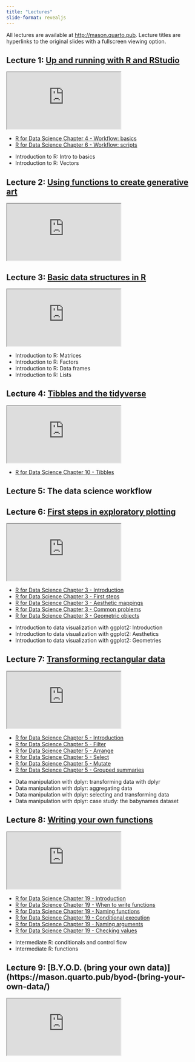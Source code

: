 ```yaml
---
title: "Lectures"
slide-format: revealjs
---
```


::: callout-note
All lectures are available at <http://mason.quarto.pub>. Lecture titles are hyperlinks to the original slides with a fullscreen viewing option.
:::

## Lecture 1: [Up and running with R and RStudio](https://mason.quarto.pub/up-and-running-with-r-and-rstudio/#/title-slide)

```{=html}
<iframe class="slide-deck" src="https://mason.quarto.pub/up-and-running-with-r-and-rstudio/" title="Up and running with R and Studio"></iframe>
```
::: {.callout-important title="Reading Assignment" icon="false" collapse="true" appearance="simple"}
-   [R for Data Science Chapter 4 - Workflow: basics](https://r4ds.had.co.nz/workflow-basics.html)
-   [R for Data Science Chapter 6 - Workflow: scripts](https://r4ds.had.co.nz/workflow-scripts.html)
:::

::: {.callout-tip title="DataCamp Assignment" icon="false" collapse="true" appearance="simple"}
-   Introduction to R: Intro to basics
-   Introduction to R: Vectors
:::

## Lecture 2: [Using functions to create generative art](https://mason.quarto.pub/using-functions-to-create-generative-art/)

```{=html}
<iframe class="slide-deck" src="https://mason.quarto.pub/using-functions-to-create-generative-art/" title="Using functions to create generative art"></iframe>
```
## Lecture 3: [Basic data structures in R](https://mason.quarto.pub/basic-data-structures-in-r/)

```{=html}
<iframe class="slide-deck" src="https://mason.quarto.pub/basic-data-structures-in-r/" title="Basic data structures in R"></iframe>
```
::: {.callout-tip title="DataCamp Assignment" icon="false" collapse="true" appearance="simple"}
-   Introduction to R: Matrices
-   Introduction to R: Factors
-   Introduction to R: Data frames
-   Introduction to R: Lists
:::

## Lecture 4: [Tibbles and the tidyverse](https://mason.quarto.pub/tibbles-and-the-tidyverse/)

```{=html}
<iframe class="slide-deck" src="https://mason.quarto.pub/tibbles-and-the-tidyverse/" title="Tibbles and the tidyverse"></iframe>
```
::: {.callout-important title="Reading Assignment" icon="false" collapse="true" appearance="simple"}
-   [R for Data Science Chapter 10 - Tibbles](https://r4ds.had.co.nz/tibbles.html)
:::

## Lecture 5: The data science workflow

## Lecture 6: [First steps in exploratory plotting](https://mason.quarto.pub/first-steps-in-exploratory-plotting/)

```{=html}
<iframe class="slide-deck" src="https://mason.quarto.pub/first-steps-in-exploratory-plotting/" title="First steps in exploratory plotting"></iframe>
```
::: {.callout-important title="Reading Assignment" icon="false" collapse="true" appearance="simple"}
-   [R for Data Science Chapter 3 - Introduction](https://r4ds.had.co.nz/data-visualisation.html#introduction-1)
-   [R for Data Science Chapter 3 - First steps](https://r4ds.had.co.nz/data-visualisation.html#first-steps)
-   [R for Data Science Chapter 3 - Aesthetic mappings](https://r4ds.had.co.nz/data-visualisation.html#aesthetic-mappings)
-   [R for Data Science Chapter 3 - Common problems](https://r4ds.had.co.nz/data-visualisation.html#common-problems)
-   [R for Data Science Chapter 3 - Geometric objects](https://r4ds.had.co.nz/data-visualisation.html#geometric-objects)
:::

::: {.callout-tip title="DataCamp Assignment" icon="false" collapse="true" appearance="simple"}
-   Introduction to data visualization with ggplot2: Introduction
-   Introduction to data visualization with ggplot2: Aesthetics
-   Introduction to data visualization with ggplot2: Geometries
:::

## Lecture 7: [Transforming rectangular data](https://mason.quarto.pub/transforming-rectangular-data/)

```{=html}
<iframe class="slide-deck" src="https://mason.quarto.pub/transforming-rectangular-data/" title="Transforming rectangular data"></iframe>
```
::: {.callout-important title="Reading Assignment" icon="false" collapse="true" appearance="simple"}
-   [R for Data Science Chapter 5 - Introduction](https://r4ds.had.co.nz/transform.html#introduction-2)
-   [R for Data Science Chapter 5 - Filter](https://r4ds.had.co.nz/transform.html#filter-rows-with-filter)
-   [R for Data Science Chapter 5 - Arrange](https://r4ds.had.co.nz/transform.html#arrange-rows-with-arrange)
-   [R for Data Science Chapter 5 - Select](https://r4ds.had.co.nz/transform.html#select)
-   [R for Data Science Chapter 5 - Mutate](https://r4ds.had.co.nz/transform.html#add-new-variables-with-mutate)
-   [R for Data Science Chapter 5 - Grouped summaries](https://r4ds.had.co.nz/transform.html#grouped-summaries-with-summarise)
:::

::: {.callout-tip title="DataCamp Assignment" icon="false" collapse="true" appearance="simple"}
-   Data manipulation with dplyr: transforming data with dplyr
-   Data manipulation with dplyr: aggregating data
-   Data manipulation with dplyr: selecting and transforming data
-   Data manipulation with dplyr: case study: the babynames dataset
:::

## Lecture 8: [Writing your own functions](https://mason.quarto.pub/writing-your-own-functions/)

```{=html}
<iframe class="slide-deck" src="https://mason.quarto.pub/writing-your-own-functions/" title="Writing your own functions"></iframe>
```

::: {.callout-important title="Reading Assignment" icon="false" collapse="true" appearance="simple"}
-   [R for Data Science Chapter 19 - Introduction](https://r4ds.had.co.nz/functions.html#introduction-12)
-   [R for Data Science Chapter 19 - When to write functions](https://r4ds.had.co.nz/functions.html#when-should-you-write-a-function)
-   [R for Data Science Chapter 19 - Naming functions](https://r4ds.had.co.nz/functions.html#functions-are-for-humans-and-computers)
-   [R for Data Science Chapter 19 - Conditional execution](https://r4ds.had.co.nz/functions.html#conditional-execution)
-   [R for Data Science Chapter 19 - Naming arguments](https://r4ds.had.co.nz/functions.html#choosing-names)
-   [R for Data Science Chapter 19 - Checking values](https://r4ds.had.co.nz/functions.html#checking-values)
:::

::: {.callout-tip title="DataCamp Assignment" icon="false" collapse="true" appearance="simple"}
-   Intermediate R: conditionals and control flow
-   Intermediate R: functions
:::

## Lecture 9: [B.Y.O.D. (bring your own data)](https://mason.quarto.pub/byod-(bring-your-own-data/)

```{=html}
<iframe class="slide-deck" src="https://mason.quarto.pub/byod-(bring-your-own-data/" title="B.Y.O.D. (bring your own data)"></iframe>
```
